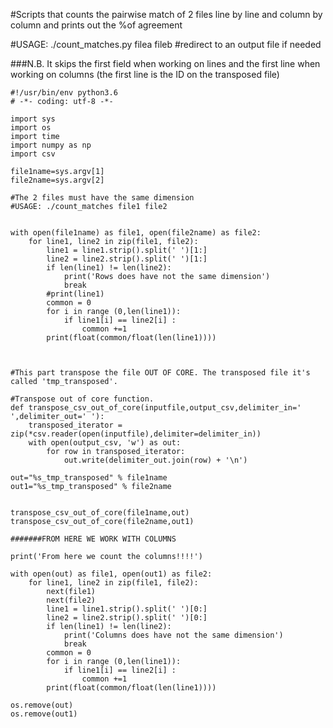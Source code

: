 #Scripts that counts the pairwise match of 2 files line by line and column by column and prints out the %of agreement


#USAGE: ./count_matches.py filea fileb
#redirect to an output file if needed

###N.B. It skips the first field when working on lines and the first line when working on columns (the first line is the ID on the transposed file)

```
#!/usr/bin/env python3.6
# -*- coding: utf-8 -*- 

import sys 
import os
import time
import numpy as np 
import csv

file1name=sys.argv[1]
file2name=sys.argv[2]

#The 2 files must have the same dimension
#USAGE: ./count_matches file1 file2


with open(file1name) as file1, open(file2name) as file2:
    for line1, line2 in zip(file1, file2):
        line1 = line1.strip().split(' ')[1:]
        line2 = line2.strip().split(' ')[1:]
        if len(line1) != len(line2):
            print('Rows does have not the same dimension')
            break
        #print(line1)
        common = 0
        for i in range (0,len(line1)):
            if line1[i] == line2[i] :
                common +=1
        print(float(common/float(len(line1))))



#This part transpose the file OUT OF CORE. The transposed file it's called 'tmp_transposed'. 

#Transpose out of core function. 
def transpose_csv_out_of_core(inputfile,output_csv,delimiter_in=' ',delimiter_out=' '):
    transposed_iterator = zip(*csv.reader(open(inputfile),delimiter=delimiter_in))
    with open(output_csv, 'w') as out:
        for row in transposed_iterator:
            out.write(delimiter_out.join(row) + '\n')

out="%s_tmp_transposed" % file1name
out1="%s_tmp_transposed" % file2name


transpose_csv_out_of_core(file1name,out)
transpose_csv_out_of_core(file2name,out1)

#######FROM HERE WE WORK WITH COLUMNS

print('From here we count the columns!!!!')

with open(out) as file1, open(out1) as file2:
    for line1, line2 in zip(file1, file2):
        next(file1)
        next(file2)
        line1 = line1.strip().split(' ')[0:]
        line2 = line2.strip().split(' ')[0:]
        if len(line1) != len(line2):
            print('Columns does have not the same dimension')
            break
        common = 0
        for i in range (0,len(line1)):
            if line1[i] == line2[i] :
                common +=1
        print(float(common/float(len(line1))))

os.remove(out)
os.remove(out1)
```
